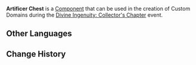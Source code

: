 {{Component Infobox
|id          = 8007
|image       = Item Artificer Chest.png
|load        = 3
|event       = Divine Ingenuity: Collector's Chapter
|description = Can be set to offer a large quantity of Artificer Points upon being opened. In addition, a large amount Artificer Coins can still be set inside, or it can be made to provide Artificer Buffs or Artificer Experience.
|placement   = Placeable Only on Ground
|category    = Chests and Stations
|size        = 2 × 2 × 2
|limit       = 3
}}
'''Artificer Chest''' is a [[Component]] that can be used in the creation of Custom Domains during the [[Divine Ingenuity/2023-06-08|Divine Ingenuity: Collector's Chapter]] event.

==Other Languages==
{{Other Languages|default_hidden=1
|en      = Artificer Chest
|zhs     = 神工宝箱
|zhs_rm  = Shéngōng Bǎoxiāng
|zht     = 神工寶箱
|zht_rm  = Shéngōng Bǎoxiāng
|ja      = 神工の宝箱
|ja_rm   = Shinkou no Takarabako
|ko      = 신공 보물상자
|es      = Cofre de artificio
|fr      = Coffre d'artificier
|ru      = Сундук творца
|th      = Artificer Chest
|vi      = Rương Thần Công
|de      = Gestaltungstruhe
|id      = Artificer Chest
|pt      = Baú Divino
|tr      = Tasarımcı Sandığı
|it      = Baule dell'Artefice
}}

==Change History==
{{Change History|3.7}}